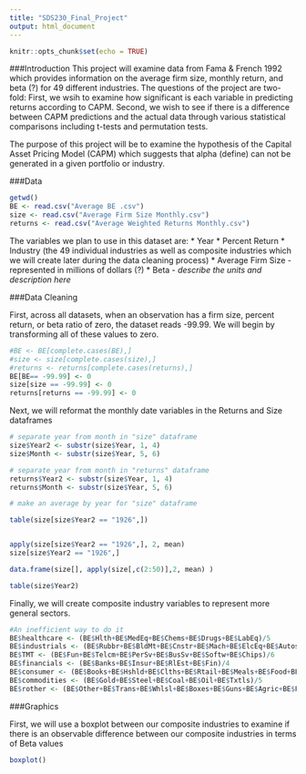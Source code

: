 ```yaml
---
title: "SDS230_Final_Project"
output: html_document
---
```


```r
knitr::opts_chunk$set(echo = TRUE)
```

###Introduction 
This project will examine data from Fama & French 1992 which provides information on the average firm size, monthly return, and beta (?) for 49 different industries. The questions of the project are two-fold: First, we wsih to examine how significant is each variable in predicting returns according to CAPM. Second, we wish to see if there is a difference between CAPM predictions and the actual data through various statistical comparisons including t-tests and permutation tests. 

The purpose of this project will be to examine the hypothesis of the Capital Asset Pricing Model (CAPM) which suggests that alpha (define) can not be generated in a given portfolio or industry. 

###Data
```r
getwd()
BE <- read.csv("Average BE .csv")
size <- read.csv("Average Firm Size Monthly.csv")
returns <- read.csv("Average Weighted Returns Monthly.csv")
```

The variables we plan to use in this dataset are: 
* Year
* Percent Return 
* Industry (the 49 individual industries as well as composite industries which we will create later during the data cleaning process)
* Average Firm Size - represented in millions of dollars (?)
* Beta - *describe the units and description here*


###Data Cleaning

First, across all datasets, when an observation has a firm size, percent return, or beta ratio of zero, the dataset reads -99.99. We will begin by transforming all of these values to zero. 
```r
#BE <- BE[complete.cases(BE),]
#size <- size[complete.cases(size),]
#returns <- returns[complete.cases(returns),]
BE[BE== -99.99] <- 0 
size[size == -99.99] <- 0 
returns[returns == -99.99] <- 0 

```

Next, we will reformat the monthly date variables in the Returns and Size dataframes 
```r
# separate year from month in "size" dataframe
size$Year2 <- substr(size$Year, 1, 4)
size$Month <- substr(size$Year, 5, 6)

# separate year from month in "returns" dataframe
returns$Year2 <- substr(size$Year, 1, 4)
returns$Month <- substr(size$Year, 5, 6)

# make an average by year for "size" dataframe

table(size[size$Year2 == "1926",])


apply(size[size$Year2 == "1926",], 2, mean)
size[size$Year2 == "1926",]

data.frame(size[], apply(size[,c(2:50)],2, mean) )

table(size$Year2)
```

Finally, we will create composite industry variables to represent more general sectors. 

```r
#An inefficient way to do it 
BE$healthcare <- (BE$Hlth+BE$MedEq+BE$Chems+BE$Drugs+BE$LabEq)/5
BE$industrials <- (BE$Rubbr+BE$BldMt+BE$Cnstr+BE$Mach+BE$ElcEq+BE$Autos+BE$Aero+BE$Ships+BE$Mines+BE$FabPr)/10
BE$TMT <- (BE$Fun+BE$Telcm+BE$PerSv+BE$BusSv+BE$Softw+BE$Chips)/6
BE$financials <- (BE$Banks+BE$Insur+BE$RlEst+BE$Fin)/4
BE$consumer <- (BE$Books+BE$Hshld+BE$Clths+BE$Rtail+BE$Meals+BE$Food+BE$Beer+BE$Smoke+BE$Toys)/10
BE$commodities <- (BE$Gold+BE$Steel+BE$Coal+BE$Oil+BE$Txtls)/5
BE$rother <- (BE$Other+BE$Trans+BE$Whlsl+BE$Boxes+BE$Guns+BE$Agric+BE$Paper+BE$Util)/8
```

###Graphics 

First, we will use a boxplot between our composite industries to examine if there is an observable difference between our composite industries in terms of Beta values
```r
boxplot()
```





